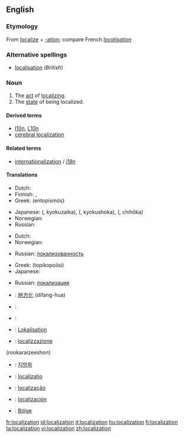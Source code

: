 {{wikipedia}}
{{also|localisation}}
==English==

===Etymology===
From [[localize]] + [[-ation]]; compare French ''[[localisation#French|localisation]]''

===Alternative spellings===
* [[localisation]] (''British'')

===Noun===
{{en-noun}}

# The [[act]] of [[localize|localizing]].
# The [[state]] of being localized.

====Derived terms====
* [[l10n]], [[L10n]]
* [[cerebral localization]]

====Related terms====
* [[internationalization]] / [[i18n]]

====Translations====
{{trans-top|act of localizing}}
* Dutch: {{t|nl|localisatie|f}}
* Finnish: {{t+|fi|lokalisoida}}, {{t|fi|kotoistaa}}
* Greek: {{t+|el|εντοπισμός|m|sc=Grek}} (entopismós)
{{trans-mid}}
* Japanese: {{Jpan|[[局在化]]}} ({{Jpan|[[きょくざいか]]}}, kyokuzaika), {{Jpan|[[局所化]]}} ({{Jpan|[[きょくしょか]]}}, kyokushoka), {{Jpan|[[地方化]]}} ({{Jpan|[[ちほうか]]}}, chihōka)
* Norwegian: {{t-|no|lokalisering|f}}
* Russian: {{t+|ru|локализация|sc=Cyrl}}
{{trans-bottom}}

{{trans-top|state of being localized}}
* Dutch: {{t|nl|localisatie|f}}
* Norwegian: {{t-|no|lokalisering|f}}
{{trans-mid}}
* Russian: [[локализованность]]
{{trans-bottom}}

{{trans-top|software engineering: act or process of making a product suitable for use in a particular country or region}}
* Greek: {{t|el|τοπικοποίηση|f|sc=Grek}} (topikopoíisi)
* Japanese: {{t-|ja|ローカライゼーション|tr=rōkaraizu|sc=Jpan}}
{{trans-mid}}
* Russian: [[локализация]]
{{trans-bottom}}

{{checktrans-top}}
* {{ttbc|Chinese}}: [[地方化]] (difang-hua)
* {{ttbc|Dutch}}: {{t|nl|localisatie|f}}
* {{ttbc|French}}: {{t+|fr|localisation|f}}
* {{ttbc|German}}: [[Lokalisation]]
* {{ttbc|Italian}}: [[localizzazione]]
{{trans-mid}}
(rookaraizeeshon)
* {{ttbc|Korean}}: [[지방화]]
* {{ttbc|Latin}}: [[localizatio]]
* {{ttbc|Portuguese}}: [[localização]]
* {{ttbc|Spanish}}: [[localización]]
* {{ttbc|Turkish}}: [[Bölge]]
{{trans-bottom}}

[[fr:localization]]
[[id:localization]]
[[it:localization]]
[[hu:localization]]
[[fi:localization]]
[[ta:localization]]
[[vi:localization]]
[[zh:localization]]